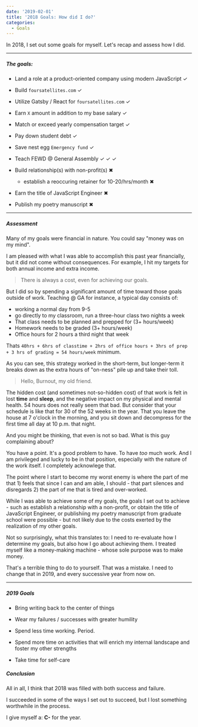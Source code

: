 ---
date: '2019-02-01'
title: '2018 Goals: How did I do?'
categories:
  - Goals
---

In 2018, I set out some goals for myself. Let's recap and assess how I did.

---

##### The goals:

- Land a role at a product-oriented company using modern JavaScript &#10003;

- Build `foursatellites.com` &#10003;

- Utilize Gatsby / React for `foursatellites.com` &#10003;

- Earn `X` amount in addition to my base salary &#10003;

- Match or exceed yearly compensation target &#10003;

- Pay down student debt &#10003;

- Save nest egg `Emergency fund` &#10003;

- Teach FEWD @ General Assembly &#10003; &#10003; &#10003;

- Build relationship(s) with non-profit(s) &#10006;

  - establish a reoccuring retainer for 10-20/hrs/month &#10006;

- Earn the title of JavaScript Engineer &#10006;

- Publish my poetry manuscript &#10006;

---

##### Assessment

Many of my goals were financial in nature. You could say "money was on my mind".

I am pleased with what I was able to accomplish this past year financially, but it did not come without consequences. For example, I hit my targets for both annual income and extra income.

> There is always a cost, even for achieving our goals.

But I did so by spending a significant amount of time toward those goals outside of work. Teaching @ GA for instance, a typical day consists of:

- working a normal day from 9-5
- go directly to my classroom, run a three-hour class two nights a week
- That class needs to be planned and prepped for (3+ hours/week)
- Homework needs to be graded (3+ hours/week)
- Office hours for 2 hours a third night that week

Thats `40hrs + 6hrs of classtime + 2hrs of office hours + 3hrs of prep + 3 hrs of grading = 54 hours/week` minimum.

As you can see, this strategy worked in the short-term, but longer-term it breaks down as the extra hours of "on-ness" pile up and take their toll.

> Hello, Burnout, my old friend.

The hidden cost (and sometimes not-so-hidden cost) of that work is felt in lost **time** and **sleep**, and the negative impact on my physical and mental health. 54 hours does not really seem that bad. But consider that your schedule is like that for 30 of the 52 weeks in the year. That you leave the house at 7 o'clock in the morning, and you sit down and decompress for the first time all day at 10 p.m. that night.

And you might be thinking, that even is not so bad. What is this guy complaining about?

You have a point. It's a good problem to have. To have _too_ much work. And I am privileged and lucky to be in that position, especially with the nature of the work itself. I completely acknowlege that.

The point where I start to become my worst enemy is where the part of me that 1) feels that since I can and am able, I should - that part silences and disregards 2) the part of me that is tired and over-worked.

While I was able to achieve some of my goals, the goals I set out to achieve - such as establish a relationship with a non-profit, or obtain the title of JavaScript Engineer, or publishiing my poetry manuscript from graduate school were possible - but not likely due to the costs exerted by the realization of my other goals.

Not so surprisingly, what this translates to: I need to re-evaluate how I determine my goals, but also how I go about achieving them. I treated myself like a money-making machine - whose sole purpose was to make money.

That's a terrible thing to do to yourself. That was a mistake. I need to change that in 2019, and every successive year from now on.

---

##### 2019 Goals

- Bring writing back to the center of things

- Wear my failures / successes with greater humility

- Spend less time working. Period.

- Spend more time on activities that will enrich my internal landscape and foster my other strengths

- Take time for self-care

##### Conclusion

All in all, I think that 2018 was filled with both success and failure.

I succeeded in some of the ways I set out to succeed, but I lost something worthwhile in the process.

I give myself a: **C-** for the year.
